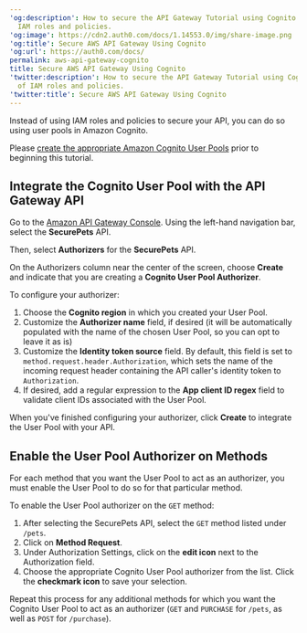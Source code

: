 ---
'og:description': How to secure the API Gateway Tutorial using Cognito instead of
  IAM roles and policies.
'og:image': https://cdn2.auth0.com/docs/1.14553.0/img/share-image.png
'og:title': Secure AWS API Gateway Using Cognito
'og:url': https://auth0.com/docs/
permalink: aws-api-gateway-cognito
title: Secure AWS API Gateway Using Cognito
'twitter:description': How to secure the API Gateway Tutorial using Cognito instead
  of IAM roles and policies.
'twitter:title': Secure AWS API Gateway Using Cognito
---
Instead of using IAM roles and policies to secure your API, you can do so using user pools in Amazon Cognito.

Please [create the appropriate Amazon Cognito User Pools](http://docs.aws.amazon.com/cognito/latest/developerguide/setting-up-cognito-user-identity-pools.html) prior to beginning this tutorial.

## Integrate the Cognito User Pool with the API Gateway API

Go to the [Amazon API Gateway Console](https://console.aws.amazon.com/apigateway). Using the left-hand navigation bar, select the **SecurePets** API.

Then, select **Authorizers** for the **SecurePets** API.

On the Authorizers column near the center of the screen, choose **Create** and indicate that you are creating a **Cognito User Pool Authorizer**.

To configure your authorizer:

1. Choose the **Cognito region** in which you created your User Pool.
2. Customize the **Authorizer name** field, if desired (it will be automatically populated with the name of the chosen User Pool, so you can opt to leave it as is)
3. Customize the **Identity token source** field. By default, this field is set to `method.request.header.Authorization`, which sets the name of the incoming request header containing the API caller's identity token to `Authorization`.
4. If desired, add a regular expression to the **App client ID regex** field to validate client IDs associated with the User Pool.

When you've finished configuring your authorizer, click **Create** to integrate the User Pool with your API.

## Enable the User Pool Authorizer on Methods

For each method that you want the User Pool to act as an authorizer, you must enable the User Pool to do so for that particular method.

To enable the User Pool authorizer on the `GET` method:

1. After selecting the SecurePets API, select the `GET` method listed under `/pets`.
2. Click on **Method Request**.
3. Under Authorization Settings, click on the **edit icon** next to the Authorization field.
4. Choose the appropriate Cognito User Pool authorizer from the list. Click the **checkmark icon** to save your selection.

Repeat this process for any additional methods for which you want the Cognito User Pool to act as an authorizer (`GET` and `PURCHASE` for `/pets`, as well as `POST` for `/purchase`).